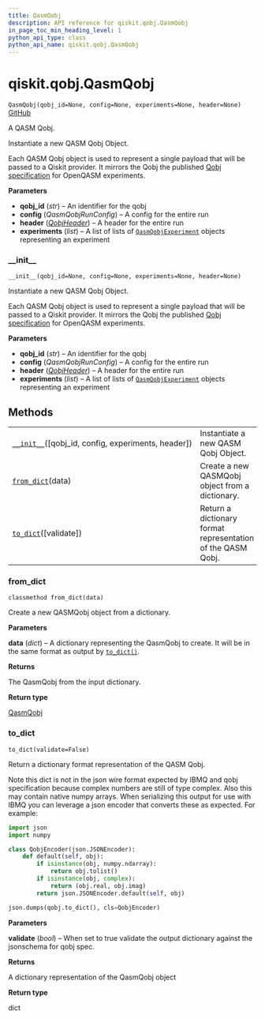 ```yaml
---
title: QasmQobj
description: API reference for qiskit.qobj.QasmQobj
in_page_toc_min_heading_level: 1
python_api_type: class
python_api_name: qiskit.qobj.QasmQobj
---
```


# qiskit.qobj.QasmQobj

<span id="qiskit.qobj.QasmQobj" />

`QasmQobj(qobj_id=None, config=None, experiments=None, header=None)` [GitHub](https://github.com/qiskit/qiskit/tree/stable/0.17/qiskit/qobj/qasm_qobj.py "view source code")

A QASM Qobj.

Instantiate a new QASM Qobj Object.

Each QASM Qobj object is used to represent a single payload that will be passed to a Qiskit provider. It mirrors the Qobj the published [Qobj specification](https://arxiv.org/abs/1809.03452) for OpenQASM experiments.

**Parameters**

*   **qobj\_id** (*str*) – An identifier for the qobj
*   **config** (*QasmQobjRunConfig*) – A config for the entire run
*   **header** ([*QobjHeader*](qiskit.qobj.QobjHeader "qiskit.qobj.QobjHeader")) – A header for the entire run
*   **experiments** (*list*) – A list of lists of [`QasmQobjExperiment`](qiskit.qobj.QasmQobjExperiment "qiskit.qobj.QasmQobjExperiment") objects representing an experiment

### \_\_init\_\_

<span id="qiskit.qobj.QasmQobj.__init__" />

`__init__(qobj_id=None, config=None, experiments=None, header=None)`

Instantiate a new QASM Qobj Object.

Each QASM Qobj object is used to represent a single payload that will be passed to a Qiskit provider. It mirrors the Qobj the published [Qobj specification](https://arxiv.org/abs/1809.03452) for OpenQASM experiments.

**Parameters**

*   **qobj\_id** (*str*) – An identifier for the qobj
*   **config** (*QasmQobjRunConfig*) – A config for the entire run
*   **header** ([*QobjHeader*](qiskit.qobj.QobjHeader "qiskit.qobj.QobjHeader")) – A header for the entire run
*   **experiments** (*list*) – A list of lists of [`QasmQobjExperiment`](qiskit.qobj.QasmQobjExperiment "qiskit.qobj.QasmQobjExperiment") objects representing an experiment

## Methods

|                                                                                                                        |                                                             |
| ---------------------------------------------------------------------------------------------------------------------- | ----------------------------------------------------------- |
| [`__init__`](#qiskit.qobj.QasmQobj.__init__ "qiskit.qobj.QasmQobj.__init__")(\[qobj\_id, config, experiments, header]) | Instantiate a new QASM Qobj Object.                         |
| [`from_dict`](#qiskit.qobj.QasmQobj.from_dict "qiskit.qobj.QasmQobj.from_dict")(data)                                  | Create a new QASMQobj object from a dictionary.             |
| [`to_dict`](#qiskit.qobj.QasmQobj.to_dict "qiskit.qobj.QasmQobj.to_dict")(\[validate])                                 | Return a dictionary format representation of the QASM Qobj. |

### from\_dict

<span id="qiskit.qobj.QasmQobj.from_dict" />

`classmethod from_dict(data)`

Create a new QASMQobj object from a dictionary.

**Parameters**

**data** (*dict*) – A dictionary representing the QasmQobj to create. It will be in the same format as output by [`to_dict()`](#qiskit.qobj.QasmQobj.to_dict "qiskit.qobj.QasmQobj.to_dict").

**Returns**

The QasmQobj from the input dictionary.

**Return type**

[QasmQobj](#qiskit.qobj.QasmQobj "qiskit.qobj.QasmQobj")

### to\_dict

<span id="qiskit.qobj.QasmQobj.to_dict" />

`to_dict(validate=False)`

Return a dictionary format representation of the QASM Qobj.

Note this dict is not in the json wire format expected by IBMQ and qobj specification because complex numbers are still of type complex. Also this may contain native numpy arrays. When serializing this output for use with IBMQ you can leverage a json encoder that converts these as expected. For example:

```python
import json
import numpy

class QobjEncoder(json.JSONEncoder):
    def default(self, obj):
        if isinstance(obj, numpy.ndarray):
            return obj.tolist()
        if isinstance(obj, complex):
            return (obj.real, obj.imag)
        return json.JSONEncoder.default(self, obj)

json.dumps(qobj.to_dict(), cls=QobjEncoder)
```

**Parameters**

**validate** (*bool*) – When set to true validate the output dictionary against the jsonschema for qobj spec.

**Returns**

A dictionary representation of the QasmQobj object

**Return type**

dict

